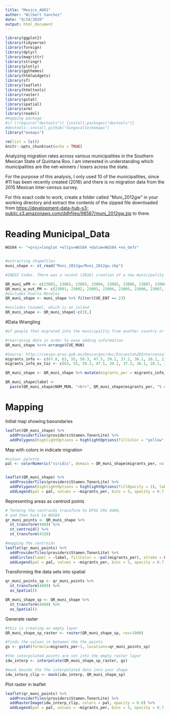```yaml
---
title: "Mexico_A801"
author: "Wilbert Sanchez"
date: "9/24/2020"
output: html_document
---
```


```r
library(ggplot2)
library(tidyverse)
library(foreign)
library(dplyr)
library(magrittr)
library(stringr)
library(plotly)
library(ggthemes)
library(htmlwidgets)
library(sf)
library(leaflet)
library(htmltools)
library(raster)
library(gstat)
library(spatial)
library(arm)
library(readxl)
#mapping package
#if (!require("devtools")) {install.packages("devtools")}
#devtools::install_github("diegovalle/mxmaps")
library("mxmaps")

rm(list = ls())
knitr::opts_chunk$set(echo = TRUE)
```

Analyzing migration rates across various municipalities in the Southern Mexican State of Quintana Roo. I am interested in understanding which municipalities are the net-winners / losers across the state. 

For the purpose of this analysis, I only used 10 of the municipalities, since #11 has been recently created (2016) and there is no migration data from the 2015 Mexican Inter-census survey.

For this exact code to work, create a folder called "Muni_2012gw" in your working directory and extract the contents of the zipped file downloaded from [https://development-data-hub-s3-public.s3.amazonaws.com/ddhfiles/98567/muni_2012gw.zip](https://development-data-hub-s3-public.s3.amazonaws.com/ddhfiles/98567/muni_2012gw.zip) to there.

# Reading Municipal_Data
```r

WGS84 <- "+proj=longlat +ellps=WGS84 +datum=WGS84 +no_defs"


#extracting shapefiles
muni_shape <- st_read("Muni_2012gw/Muni_2012gw.shp")

#INEGI Codes. There was a recent (2016) creation of a new municipality - Puerto Morelos (23011). This is excluded from the QR_muni_shape which is a database from 2012. Also the INEGI book  - Principales resultados de la Encuesta Intercensal 2015 does not include it. For the purpose of this analysis, we will exclude it.

QR_muni_wPM <- c(23001, 23002, 23003, 23004, 23005, 23006, 23007, 23008, 23009, 23010, 23011)
QR_muni_w_out_PM <- c(23001, 23002, 23003, 23004, 23005, 23006, 23007, 23008, 23009, 23010, 23011)
#excludes Puerto Morelos
QR_muni_shape <- muni_shape %>% filter(CVE_ENT == 23)

#excludes Cozumel, which is an island
QR_muni_shape <- QR_muni_shape[-c(3),]

```


#Data Wrangling
```r

#of people that migrated into the municipality from another country or municipality

#rearraning data in order to ease adding information
QR_muni_shape %<>% arrange(CVE_MUN) 

#Source: http://coespo.qroo.gob.mx/Descargas/doc/Encuesta%20Intercensal/Principales%20Resultados%20de%20la%20Encuesta%20Intercensal%202015%20Q%20Roo.pdf. Pg 14, # of people in a municipality that are from outside that municipality
migrants_info <- c(67.8, 63, 55, 50.3, 47.5, 39.2, 37.2, 36.1, 28.1, 13.8)
migrants_info_ex_Coz <- c(63, 55, 50.3, 47.5, 39.2, 37.2, 36.1, 28.1, 13.8)

QR_muni_shape <- QR_muni_shape %>% mutate(migrants_per = migrants_info_ex_Coz) 

QR_muni_shape$label <- 
  paste(QR_muni_shape$NOM_MUN, "<br>", QR_muni_shape$migrants_per, "% of migrants in the municipality") %>%  lapply(htmltools::HTML)


```


# Mapping

Initial map showing baoundaries

```r

leaflet(QR_muni_shape) %>%
  addProviderTiles(providers$Stamen.TonerLite) %>%
  addPolygons(highlightOptions = highlightOptions(fillColor = "yellow", fillOpacity = 1), label = ~label, weight = 1)
```

Map with colors in indicate migration

```r
#colour palette
pal <- colorNumeric("viridis", domain = QR_muni_shape$migrants_per, na.color = "#00000000")


leaflet(QR_muni_shape) %>%
  addProviderTiles(providers$Stamen.TonerLite) %>%
  addPolygons(highlightOptions = highlightOptions(fillOpacity = 1), label = ~label, fillColor = ~pal(migrants_per), weight = 1, color = "black") %>% 
  addLegend(pal = pal, values = ~migrants_per, bins = 5, opacity = 0.7, title = "Percentage Immigrants <br> per Municipality (%)", position = "bottomright")
```  
  
Representing areas as centroid points  
```r

# forming the centroids transform to EPSG CRS 4489, 
# and then back to WGS84
qr_muni_points <- QR_muni_shape %>%
  st_transform(4489) %>%
  st_centroid() %>% 
  st_transform(4326)

#mapping the centroids
leaflet(qr_muni_points) %>%
  addProviderTiles(providers$Stamen.TonerLite) %>%
  addCircles(label = ~label, fillColor = ~pal(migrants_per), stroke = FALSE, radius = 5000, fillOpacity = 1) %>% 
  addLegend(pal = pal, values = ~migrants_per, bins = 5, opacity = 0.7, title = "Percentage Immigrants <br> per Municipality (%)", position = "bottomright")

```

Transforming the data sets into spatial

```r

qr_muni_points_sp <- qr_muni_points %>%
  st_transform(4489) %>%
  as_Spatial()

QR_muni_shape_sp <- QR_muni_shape %>%
  st_transform(4489) %>%
  as_Spatial()

```

Generate raster

```r

#this is creating an empty layer
QR_muni_shape_sp_raster <- raster(QR_muni_shape_sp, res=1000)

#finds the values in between the the points
gs <- gstat(formula=migrants_per~1, locations=qr_muni_points_sp)

#the interpolated points are set into the empty raster layer
idw_interp <- interpolate(QR_muni_shape_sp_raster, gs)

#mask bounds the the interpolated data into your shape 
idw_interp_clip <- mask(idw_interp, QR_muni_shape_sp)
```

Plot raster in leaflet

```r

leaflet(qr_muni_points) %>%
  addProviderTiles(providers$Stamen.TonerLite) %>%
  addRasterImage(idw_interp_clip, colors = pal, opacity = 0.8) %>%
  addLegend(pal = pal, values = ~migrants_per, bins = 5, opacity = 0.7, title = "Percentage Immigrants <br> per Municipality (%)", position = "bottomright")


```



